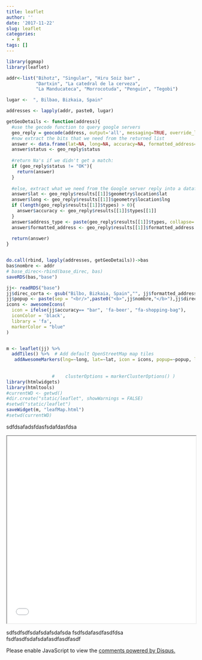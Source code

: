 ```yaml
---
title: leaflet
author: ''
date: '2017-11-22'
slug: leaflet
categories:
  - R
tags: []
---
```

```r

library(ggmap)
library(leaflet)

addr<-list("Bihotz", "Singular", "Hiru Soiz bar" , 
           "Dartxin", "La catedral de la cerveza",
           "La Manducateca", "Morrocotuda", "Penguin", "Tegobi")

lugar <-  ", Bilbao, Bizkaia, Spain"

addresses <- lapply(addr, paste0, lugar)

getGeoDetails <- function(address){   
  #use the gecode function to query google servers
  geo_reply = geocode(address, output='all', messaging=TRUE, override_limit=TRUE)
  #now extract the bits that we need from the returned list
  answer <- data.frame(lat=NA, long=NA, accuracy=NA, formatted_address=NA, address_type=NA, status=NA)
  answer$status <- geo_reply$status
  
  #return Na's if we didn't get a match:
  if (geo_reply$status != "OK"){
    return(answer)
  }   
  
  #else, extract what we need from the Google server reply into a dataframe:
  answer$lat <- geo_reply$results[[1]]$geometry$location$lat
  answer$long <- geo_reply$results[[1]]$geometry$location$lng   
  if (length(geo_reply$results[[1]]$types) > 0){
    answer$accuracy <- geo_reply$results[[1]]$types[[1]]
  }
  answer$address_type <- paste(geo_reply$results[[1]]$types, collapse=',')
  answer$formatted_address <- geo_reply$results[[1]]$formatted_address
  
  return(answer)
}


do.call(rbind, lapply(addresses, getGeoDetails))->bas
bas$nombre <- addr
# base_direc<-rbind(base_direc, bas)
saveRDS(bas,"base")

jj<- readRDS("base")
jj$direc_corta <- gsub("Bilbo, Bizkaia, Spain","", jj$formatted_address)
jj$popup <- paste(sep = "<br/>",paste0("<b>",jj$nombre,"</b>"),jj$direc_corta)
icons <- awesomeIcons(
  icon = ifelse(jj$accuracy== "bar", 'fa-beer', "fa-shopping-bag"),
  iconColor = 'black',
  library = 'fa',
  markerColor = "blue"
)


m <- leaflet(jj) %>%
  addTiles() %>%  # Add default OpenStreetMap map tiles
   addAwesomeMarkers(lng=~long, lat=~lat, icon = icons, popup=~popup, label=~nombre) 
    
              
                 #    clusterOptions = markerClusterOptions() )
library(htmlwidgets)
library(htmltools)
#currentWD <- getwd()
#dir.create("static/leaflet", showWarnings = FALSE)
#setwd("static/leaflet")
saveWidget(m, "leafMap.html")
#setwd(currentWD)

```

sdfdsafadsfdasfsdafdasfdsa

<iframe seamless src="../leafMap/index.html" width="100%" height="500"></iframe>



sdfsdfsdfsdafsdafsdafsda
fsdfsdafasdfasdfdsa           
fsdfasdfsdafsdafasdfasdfasdf

<div id="disqus_thread"></div>
<script>

/**
*  RECOMMENDED CONFIGURATION VARIABLES: EDIT AND UNCOMMENT THE SECTION BELOW TO INSERT DYNAMIC VALUES FROM YOUR PLATFORM OR CMS.
*  LEARN WHY DEFINING THESE VARIABLES IS IMPORTANT: https://disqus.com/admin/universalcode/#configuration-variables*/
/*
var disqus_config = function () {
this.page.url = PAGE_URL;  // Replace PAGE_URL with your page's canonical URL variable
this.page.identifier = PAGE_IDENTIFIER; // Replace PAGE_IDENTIFIER with your page's unique identifier variable
};
*/
(function() { // DON'T EDIT BELOW THIS LINE
var d = document, s = d.createElement('script');
s.src = 'https://http-beerstats-netlify-com.disqus.com/embed.js';
s.setAttribute('data-timestamp', +new Date());
(d.head || d.body).appendChild(s);
})();
</script>
<noscript>Please enable JavaScript to view the <a href="https://disqus.com/?ref_noscript">comments powered by Disqus.</a></noscript>
                            

